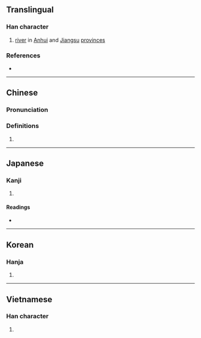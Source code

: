 {{character info}}
==Translingual==

===Han character===
{{Han char|rn=85|rad=水|as=10|sn=13|four=31194|canj=EMWD|ids=⿰氵栗}}

# [[river]] in [[Anhui]] and [[Jiangsu]] [[province]]s

===References===
* {{Han ref|kx=0640.150|dkj=17960|dj=1047.100|hdz=31696.040|uh=6EA7|ud=28327|bh=B7CC|bd=47052}}

----

==Chinese==
{{zh-forms}}

===Pronunciation===
{{zh-pron
|m=lì
|c=leot6
|mc=y
|oc=y
|ma=
|cat=pn
}}

===Definitions===
{{zh-hanzi}}

# {{rfdef|zh}}

----

==Japanese==

===Kanji===
{{ja-kanji|grade=|rs=水10}}

# {{rfdef|ja|sort=水10}}

====Readings====
* {{ja-readings|on=[[りつ]] (ritsu), [[りち]] (richi)|kun=}}

----

==Korean==

===Hanja===
{{ko-hanja|hangeul=[[률]]>[[율]]|eumhun=|rv=ryul>yul|mr=ryul>yul|y=lyul>yul}}

# {{rfdef|ko|sort=水10}}

----

==Vietnamese==

===Han character===
{{vi-readings|rs=水10| nom = rớt}}

# {{rfdef|vi|sort=水10}}